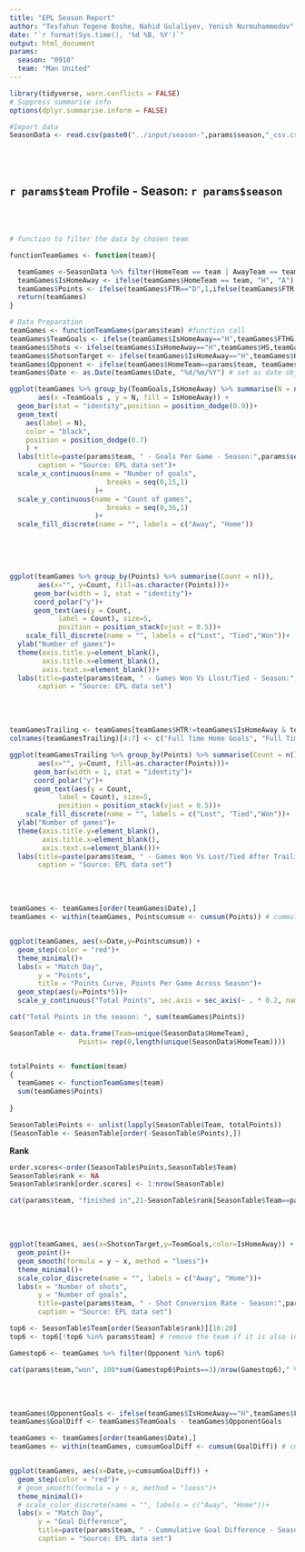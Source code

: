 ```yaml
---
title: "EPL Season Report"
author: "Tesfahun Tegene Boshe, Nahid Gulaliyev, Yenish Nurmuhammedov"
date: "`r format(Sys.time(), '%d %B, %Y')`"
output: html_document
params:
  season: "0910"
  team: "Man United"
---
```


```r

library(tidyverse, warn.conflicts = FALSE)
# Suppress summarise info
options(dplyr.summarise.inform = FALSE)

#Import data
SeasonData <- read.csv(paste0("../input/season-",params$season,"_csv.csv"))[,2:23]

```

<br>
<br>

## `r params$team` Profile - Season: `r params$season`  

<br>
<br>

```r
# function to filter the data by chosen team

functionTeamGames <- function(team){

  teamGames <-SeasonData %>% filter(HomeTeam == team | AwayTeam == team)
  teamGames$IsHomeAway <- ifelse(teamGames$HomeTeam == team, "H", "A")
  teamGames$Points <- ifelse(teamGames$FTR=="D",1,ifelse(teamGames$FTR == teamGames$IsHomeAway,3,0))
  return(teamGames)
}
```


```r
# Data Preparation
teamGames <- functionTeamGames(params$team) #function call
teamGames$TeamGoals <- ifelse(teamGames$IsHomeAway=="H",teamGames$FTHG,teamGames$FTAG)
teamGames$Shots <- ifelse(teamGames$IsHomeAway=="H",teamGames$HS,teamGames$AS)
teamGames$ShotsonTarget <- ifelse(teamGames$IsHomeAway=="H",teamGames$HS,teamGames$AS)
teamGames$Opponent <- ifelse(teamGames$HomeTeam==params$team, teamGames$AwayTeam,teamGames$HomeTeam)
teamGames$Date <- as.Date(teamGames$Date, "%d/%m/%Y") # set as date object

```

```r

ggplot(teamGames %>% group_by(TeamGoals,IsHomeAway) %>% summarise(N = n()),
       aes(x =TeamGoals , y = N, fill = IsHomeAway)) +
  geom_bar(stat = "identity",position = position_dodge(0.9))+
  geom_text(
    aes(label = N),
    color = "black",
    position = position_dodge(0.7)
    ) +
  labs(title=paste(params$team, " - Goals Per Game - Season:",params$season),
       caption = "Source: EPL data set")+
  scale_x_continuous(name = "Number of goals",
                        breaks = seq(0,15,1)
                     )+
  scale_y_continuous(name = "Count of games",
                        breaks = seq(0,36,1)
                     )+
  scale_fill_discrete(name = "", labels = c("Away", "Home"))
  
```
<br>
<br>


```r

ggplot(teamGames %>% group_by(Points) %>% summarise(Count = n()),
       aes(x="", y=Count, fill=as.character(Points)))+
      geom_bar(width = 1, stat = "identity")+
      coord_polar("y")+
      geom_text(aes(y = Count, 
            label = Count), size=5,
            position = position_stack(vjust = 0.5))+
    scale_fill_discrete(name = "", labels = c("Lost", "Tied","Won"))+
  ylab("Number of games")+
  theme(axis.title.y=element_blank(),
        axis.title.x=element_blank(),
        axis.text.x=element_blank())+
  labs(title=paste(params$team, " - Games Won Vs Llost/Tied - Season:",params$season),
       caption = "Source: EPL data set")

```


<br>
<br>

```r
teamGamesTrailing <- teamGames[teamGames$HTR!=teamGames$IsHomeAway & teamGames$HTR!="D",][,c(1:5,7,8,24)]
colnames(teamGamesTrailing)[4:7] <- c("Full Time Home Goals", "Full Time Away Goals","Half Time Home Goals", "Half Time Away Goals")

```


```r

ggplot(teamGamesTrailing %>% group_by(Points) %>% summarise(Count = n()),
       aes(x="", y=Count, fill=as.character(Points)))+
      geom_bar(width = 1, stat = "identity")+
      coord_polar("y")+
      geom_text(aes(y = Count, 
            label = Count), size=5,
            position = position_stack(vjust = 0.5))+
    scale_fill_discrete(name = "", labels = c("Lost", "Tied","Won"))+
  ylab("Number of games")+
  theme(axis.title.y=element_blank(),
        axis.title.x=element_blank(),
        axis.text.x=element_blank())+
  labs(title=paste(params$team, " - Games Won Vs Lost/Tied After Trailing At Half Time - Season:",params$season),
       caption = "Source: EPL data set")


```


<br>
<br>

```r

teamGames <- teamGames[order(teamGames$Date),]
teamGames <- within(teamGames, Pointscumsum <- cumsum(Points)) # cummulative sum of goal difference


ggplot(teamGames, aes(x=Date,y=Pointscumsum)) +
  geom_step(color = "red")+
  theme_minimal()+
  labs(x = "Match Day",
       y = "Points",
       title = "Points Curve, Points Per Game Across Season")+
  geom_step(aes(y=Points*5))+
  scale_y_continuous("Total Points", sec.axis = sec_axis(~ . * 0.2, name = "Points"))

```


```r

cat("Total Points in the season: ", sum(teamGames$Points))

```





```r
SeasonTable <- data.frame(Team=unique(SeasonData$HomeTeam), 
                 Points= rep(0,length(unique(SeasonData$HomeTeam))))


totalPoints <- function(team)
{
  teamGames <- functionTeamGames(team)
  sum(teamGames$Points)
  
}

SeasonTable$Points <- unlist(lapply(SeasonTable$Team, totalPoints))
(SeasonTable <- SeasonTable[order(-SeasonTable$Points),])
```

**Rank**

```r
order.scores<-order(SeasonTable$Points,SeasonTable$Team)
SeasonTable$rank <- NA
SeasonTable$rank[order.scores] <- 1:nrow(SeasonTable)

cat(params$team, "finished in",21-SeasonTable$rank[SeasonTable$Team==params$team] ,"th place in EPL season-",params$season)
```

<br>
<br>

```r
ggplot(teamGames, aes(x=ShotsonTarget,y=TeamGoals,color=IsHomeAway)) +
  geom_point()+
  geom_smooth(formula = y ~ x, method = "loess")+
  theme_minimal()+
  scale_color_discrete(name = "", labels = c("Away", "Home"))+
  labs(x = "Number of shots",
       y = "Number of goals",
       title=paste(params$team, " - Shot Conversion Rate - Season:",params$season),
       caption = "Source: EPL data set")

```





```r

top6 <- SeasonTable$Team[order(SeasonTable$rank)][16:20]
top6 <- top6[!top6 %in% params$team] # remove the team if it is also in the top-6

Gamestop6 <- teamGames %>% filter(Opponent %in% top6)

cat(params$team,"won", 100*sum(Gamestop6$Points==3)/nrow(Gamestop6)," % of their games against the top 6 in season ", params$season)

```

<br>
<br>

```r
teamGames$OpponentGoals <- ifelse(teamGames$IsHomeAway=="H",teamGames$FTAG,teamGames$FTHG)
teamGames$GoalDiff <- teamGames$TeamGoals - teamGames$OpponentGoals

teamGames <- teamGames[order(teamGames$Date),]
teamGames <- within(teamGames, cumsumGoalDiff <- cumsum(GoalDiff)) # cummulative sum of goal difference


ggplot(teamGames, aes(x=Date,y=cumsumGoalDiff)) +
  geom_step(color = "red")+
  # geom_smooth(formula = y ~ x, method = "loess")+
  theme_minimal()+
  # scale_color_discrete(name = "", labels = c("Away", "Home"))+
  labs(x = "Match Day",
       y = "Goal Difference",
       title=paste(params$team, " - Cummulative Goal Difference - Season:",params$season),
       caption = "Source: EPL data set")

```

